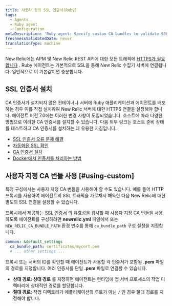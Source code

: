 ```yaml
---
title: 사용자 정의 SSL 인증서(Ruby)
tags:
  - Agents
  - Ruby agent
  - Configuration
metaDescription: 'Ruby agent: Specify custom CA bundles to validate SSL communication via a proxy server.'
freshnessValidatedDate: never
translationType: machine
---
```


New Relic에는 APM 및 New Relic REST API에 대한 모든 트래픽에 [HTTPS가 필요합니다](/docs/apis/rest-api-v2/troubleshooting/301-response-rest-api-calls) . Ruby 에이전트는 기본적으로 SSL을 통해 New Relic 수집기 서버에 연결됩니다. 일반적으로 이 기본값이면 충분합니다.

## SSL 인증서 설치

CA 인증서가 설치되지 않은 컨테이너나 서버에 Ruby 애플리케이션과 에이전트를 배포하는 경우 이를 직접 설치하여 New Relic 서버에 대한 HTTPS 연결을 설정해야 합니다. 에이전트 버전 7.0에는 이러한 변경 사항이 도입되었습니다. 호스트에 따라 다양한 방법으로 이러한 CA 인증서를 설치할 수 있습니다. 다음 외부 링크는 호스트 준비 상태를 테스트하고 CA 인증서를 설치하는 데 유용한 지침입니다.

* [SSL 인증서 오류 문제 해결](https://bundler.io/v2.0/guides/rubygems_tls_ssl_troubleshooting_guide.html#troubleshooting-certificate-errors)
* [자동화된 SSL 확인](https://bundler.io/v2.0/guides/rubygems_tls_ssl_troubleshooting_guide.html#automated-ssl-check)
* [CA 인증서 설치](https://superuser.com/questions/437330/how-do-you-add-a-certificate-authority-ca-to-ubuntu/719047#719047)
* [Docker에서 인증서를 처리하는 방법](https://serverfault.com/questions/975775/how-to-handle-certificates-in-dockerfile)

## 사용자 지정 CA 번들 사용 [#using-custom]

특정 구성에서는 사용자 지정 CA 번들을 사용해야 할 수도 있습니다. 예를 들어 HTTP 프록시를 사용하여 에이전트의 SSL 트래픽을 가로채서 해독한 다음 New Relic에 대한 별도의 SSL 연결을 설정할 수 있습니다.

프록시에서 제공하는 [SSL 인증서](/docs/accounts-partnerships/education/getting-started-new-relic/glossary#ssl-certificate) 의 유효성을 검사할 때 사용자 지정 CA 번들을 사용하도록 에이전트를 구성하려면 **newrelic.yml** 파일에서 또는 `NEW_RELIC_CA_BUNDLE_PATH` 환경 변수를 통해 `ca_bundle_path` 구성 설정을 지정합니다.

```yml
common: &default_settings
  ca_bundle_path: certificates/mycert.pem
  # ... other settings ...
```

프록시 또는 서버의 ID를 확인할 때 에이전트가 사용할 각 인증서가 포함된 **.pem** 파일의 경로를 지정합니다. 여러 인증서를 단일 **.pem** 파일로 연결할 수 있습니다.

* **상대 경로: 상대 경로** 를 지정하면 에이전트는 런타임에 앱 서버 프로세스의 작업 디렉터리에 상대적인 경로를 할당합니다.
* **절대 경로:** 작업 디렉토리가 애플리케이션의 루트가 아닌 `/` 인 경우 절대 경로를 지정해야 합니다.